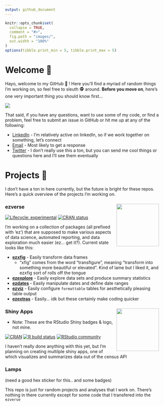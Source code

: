 ```yaml
---
output: github_document
---
```


```r
knitr::opts_chunk$set(
  collapse = TRUE,
  comment = "#>",
  fig.path = "images/",
  out.width = "100%"
)
options(tibble.print_min = 5, tibble.print_max = 5)
```

# Welcome 👋

Hayo, welcome to my GitHub 🐙 ! Here you'll find a myriad of random things I'm working on, so feel free to sleuth 🕵  around. **Before you move on**, here's one very important thing you should know first...

![](images/i_understand_nothing.gif)
<!--
![](https://media.giphy.com/media/SAAMcPRfQpgyI/giphy.gif)
-->

That said, if you have any questions, want to use some of my code, or find a problem, feel free to submit an issue in GitHub or hit me up at any of the following:

* [LinkedIn](https://www.linkedin.com/in/ericjlamphere/) - I'm relatively active on linkedIn, so if we work together on something, let's connect
* [Email](ericjlamphere@gmail.com) - Most likely to get a response
* [Twitter](https://twitter.com/ericlamphere) - I don't really use this a ton, but you can send me cool things or questions here and I'll see them eventually

# Projects 🤖

I don't have a ton in here currently, but the future is bright for these repos. Here's a quick overview of the projects I'm working on.

### ezverse <a href='https://github.com/EricLamphere/ezverse'><img src='images/hex_sticker_ezverse.png' align="right" height="139" /></a>

<!-- badges: start -->
[![Lifecycle: experimental](https://img.shields.io/badge/lifecycle-experimental-orange.svg)](https://lifecycle.r-lib.org/articles/stages.html#experimental)
[![CRAN status](https://www.r-pkg.org/badges/version/ezverse)](https://CRAN.R-project.org/package=ezverse)
<!-- badges: end -->

I'm working on a collection of packages (all prefixed with 'ez') that are supposed to make various aspects of data science, automated reporting, and data exploration much easier (ez... get it?). Current state looks like this:

* [**ezxfig**](https://github.com/EricLamphere/ezxfig.git) - Easily transform data frames
  * "xfig" comes from the word "transfigure", meaning "transform into something more beautiful or elevated". Kind of lame but I liked it, and ezxfig sort of rolls off the tongue
* [**ezexplore**](https://github.com/EricLamphere/ezexplore.git) - Easily explore data sets and produce summary statistics
* [**ezdates**](https://github.com/EricLamphere/ezdates.git) - Easily manipulate dates and define date ranges
* [**ezviz**](https://github.com/EricLamphere/ezviz.git) - Easily configure `formattable` tables for aesthetically pleasing table output
* [**ezextras**](https://github.com/EricLamphere/ezextras.git) - Easily... idk but these certainly make coding quicker

### Shiny Apps <a href='https://github.com/rstudio/shiny'><img src='images/hex_sticker_rshiny.png' align="right" height="139" /></a>
  * Note: These are the RStudio Shiny badges & logo, not mine. 

<!-- badges: start -->
[![CRAN](https://www.r-pkg.org/badges/version/shiny)](https://CRAN.R-project.org/package=shiny)
[![R build status](https://github.com/rstudio/shiny/workflows/R-CMD-check/badge.svg)](https://github.com/rstudio/shiny/actions)
[![RStudio community](https://img.shields.io/badge/community-shiny-blue?style=social&logo=rstudio&logoColor=75AADB)](https://community.rstudio.com/new-topic?category=shiny&tags=shiny)
<!-- badges: end -->

I haven't really done anything with this yet, but I'm planning on creating multilple shiny apps, one of which visualizes and summarizes data out of the census API


### Lamps 
(need a good hex sticker for this.. and some badges)

This repo is just for random projects and analyses that I work on. There's nothing in there currently except for some code that I transfered into the `ezverse`


